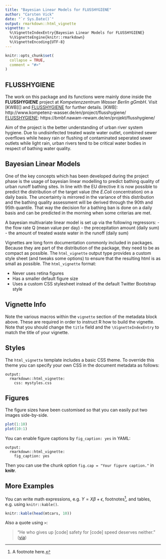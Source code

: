 ```yaml
---
title: "Bayesian Linear Models for FLUSSHYGIENE"
author: "Carsten Vick"
date: "`r Sys.Date()`"
output: rmarkdown::html_vignette
vignette: >
  %\VignetteIndexEntry{Bayesian Linear Models for FLUSSHYGIENE}
  %\VignetteEngine{knitr::rmarkdown}
  %\VignetteEncoding{UTF-8}
---
```


```r
knitr::opts_chunk$set(
  collapse = TRUE,
  comment = "#>"
)
```
## FLUSSHYGIENE
The work on this package and its functions were mainly done inside the **FLUSSHYGIENE** project at *Kompetenzzentrum Wasser Berlin gGmbH*. Visit [KWB][] and [FLUSSHYGIENE][] for further details.
[KWB]: http://www.kompetenz-wasser.de/en/project/flusshygiene/
[FLUSSHYGIENE]: https://bmbf.nawam-rewam.de/en/projekt/flusshygiene/

Aim of the project is the better understanding of urban river system hygiene. Due to undisinfected treated waste water outlet, combined sewer overflows while heavy rain or flushing of contaminated seperated sewer outlets while light rain, urban rivers tend to be critical water bodies in respect of bathing water quality.

## Bayesian Linear Models
One of the key concepts which has been developed during the project phase is the usage of bayesian linear modelling to predict bathing quality of urban runoff bathing sites. In line with the EU directive it is now possible to predict the distribution of the target value (the *E.Coli* concentration) on a  daily basis. The uncertainty is mirrored in the variance of this distribution and the bathing quality assessment will be derived through the 90th and 95th quantile. That way the decision for a bathing ban is done on a daily basis and can be predicted in the morning when some criterias are met.

A bayesian multivariate linear model is set up via the following regressors:
- the flow rate Q (mean value per day)
- the precepitation amount (daily sum)
- the amount of treated waste water in the runoff (daily sum)


Vignettes are long form documentation commonly included in packages. Because they are part of the distribution of the package, they need to be as compact as possible. The `html_vignette` output type provides a custom style sheet (and tweaks some options) to ensure that the resulting html is as small as possible. The `html_vignette` format:

- Never uses retina figures
- Has a smaller default figure size
- Uses a custom CSS stylesheet instead of the default Twitter Bootstrap style

## Vignette Info

Note the various macros within the `vignette` section of the metadata block above. These are required in order to instruct R how to build the vignette. Note that you should change the `title` field and the `\VignetteIndexEntry` to match the title of your vignette.

## Styles

The `html_vignette` template includes a basic CSS theme. To override this theme you can specify your own CSS in the document metadata as follows:

    output: 
      rmarkdown::html_vignette:
        css: mystyles.css

## Figures

The figure sizes have been customised so that you can easily put two images side-by-side. 

```r
plot(1:10)
plot(10:1)
```

You can enable figure captions by `fig_caption: yes` in YAML:

    output:
      rmarkdown::html_vignette:
        fig_caption: yes

Then you can use the chunk option `fig.cap = "Your figure caption."` in **knitr**.

## More Examples

You can write math expressions, e.g. $Y = X\beta + \epsilon$, footnotes^[A footnote here.], and tables, e.g. using `knitr::kable()`.

```r
knitr::kable(head(mtcars, 10))
```

Also a quote using `>`:

> "He who gives up [code] safety for [code] speed deserves neither."
([via](https://twitter.com/hadleywickham/status/504368538874703872))
